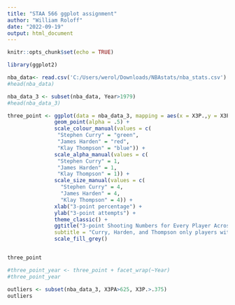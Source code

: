 ```yaml
---
title: "STAA 566 ggplot assignment"
author: "William Roloff"
date: "2022-09-19"
output: html_document
---
```


```r
knitr::opts_chunk$set(echo = TRUE)
```


```r
library(ggplot2)

nba_data<- read.csv('C:/Users/werol/Downloads/NBAstats/nba_stats.csv')
#head(nba_data)

nba_data_3 <- subset(nba_data, Year>1979)
#head(nba_data_3)

three_point <- ggplot(data = nba_data_3, mapping = aes(x = X3P.,y = X3PA, color = Player)) +
               geom_point(alpha = .5) +
               scale_colour_manual(values = c(
                "Stephen Curry" = "green", 
                "James Harden" = "red", 
                "Klay Thompson" = "blue")) +
               scale_alpha_manual(values = c(
                "Stephen Curry" = 1,
                "James Harden" = 1,
                "Klay Thompson" = 1)) +
               scale_size_manual(values = c(
                 "Stephen Curry" = 4,
                 "James Harden" = 4,
                 "Klay Thompson" = 4)) +
               xlab("3-point percentage") +
               ylab("3-point attempts") + 
               theme_classic() + 
               ggtitle("3-point Shooting Numbers for Every Player Across Every Season",
               subtitle = "Curry, Harden, and Thompson only players with multiple seasons above 625 attempts and 37.5% success rate") +                     
               scale_fill_grey()


three_point

#three_point_year <- three_point + facet_wrap(~Year)
#three_point_year

outliers <- subset(nba_data_3, X3PA>625, X3P.>.375)
outliers
```



